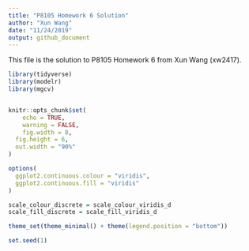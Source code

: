 ```yaml
---
title: "P8105 Homework 6 Solution"
author: "Xun Wang"
date: "11/24/2019"
output: github_document
---
```


This file is the solution to P8105 Homework 6 from Xun Wang (xw2417).

```r
library(tidyverse)
library(modelr)
library(mgcv)


knitr::opts_chunk$set(
	echo = TRUE,
	warning = FALSE,
	fig.width = 8, 
  fig.height = 6,
  out.width = "90%"
)

options(
  ggplot2.continuous.colour = "viridis",
  ggplot2.continuous.fill = "viridis"
)

scale_colour_discrete = scale_colour_viridis_d
scale_fill_discrete = scale_fill_viridis_d

theme_set(theme_minimal() + theme(legend.position = "bottom"))

set.seed(1)
```


